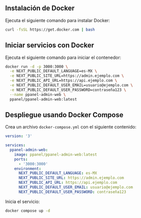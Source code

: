 ## Instalación de Docker

Ejecuta el siguiente comando para instalar Docker:

```bash
curl -fsSL https://get.docker.com | bash
```

## Iniciar servicios con Docker

Ejecuta el siguiente comando para iniciar el contenedor:

```bash
docker run -d -p 3000:3000 \
  -e NEXT_PUBLIC_DEFAULT_LANGUAGE=es-MX \
  -e NEXT_PUBLIC_SITE_URL=https://admin.ejemplo.com \
  -e NEXT_PUBLIC_API_URL=https://api.ejemplo.com \
  -e NEXT_PUBLIC_DEFAULT_USER_EMAIL=usuario@ejemplo.com \
  -e NEXT_PUBLIC_DEFAULT_USER_PASSWORD=contraseña123 \
  --name ppanel-admin-web \
  ppanel/ppanel-admin-web:latest
```

## Despliegue usando Docker Compose

Crea un archivo `docker-compose.yml` con el siguiente contenido:

```yaml
version: '3'

services:
  ppanel-admin-web:
    image: ppanel/ppanel-admin-web:latest
    ports:
      - '3000:3000'
    environment:
      NEXT_PUBLIC_DEFAULT_LANGUAGE: es-MX
      NEXT_PUBLIC_SITE_URL: https://admin.ejemplo.com
      NEXT_PUBLIC_API_URL: https://api.ejemplo.com
      NEXT_PUBLIC_DEFAULT_USER_EMAIL: usuario@ejemplo.com
      NEXT_PUBLIC_DEFAULT_USER_PASSWORD: contraseña123
```

Inicia el servicio:

```bash
docker compose up -d
```


<Giscus />
